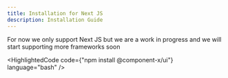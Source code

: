 ```yaml
---
title: Installation for Next JS
description: Installation Guide
---
```


For now we only support Next JS but we are a work in progress and we will start supporting more frameworks soon

<HighlightedCode code={"npm install @component-x/ui"} language="bash" />
